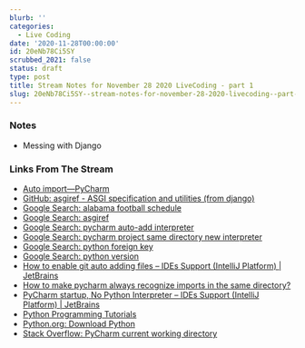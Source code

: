 ```yaml
---
blurb: ''
categories:
  - Live Coding
date: '2020-11-28T00:00:00'
id: 20eNb78Ci5SY
scrubbed_2021: false
status: draft
type: post
title: Stream Notes for November 28 2020 LiveCoding - part 1
slug: 20eNb78Ci5SY--stream-notes-for-november-28-2020-livecoding--part-1
---
```


### Notes

- Messing with Django


### Links From The Stream


- [Auto import—PyCharm](https://www.jetbrains.com/help/pycharm/creating-and-optimizing-imports.html#import-packages)
- [GitHub: asgiref - ASGI specification and utilities (from django)](https://github.com/django/asgiref)
- [Google Search: alabama football schedule](https://www.google.com/search?client=safari&rls=en&q=alabama+football+schedule&ie=UTF-8&oe=UTF-8)
- [Google Search: asgiref](https://www.google.com/search?client=safari&rls=en&q=asgiref&ie=UTF-8&oe=UTF-8)
- [Google Search: pycharm auto-add interpreter](https://www.google.com/search?client=safari&rls=en&q=pycharm+auto-add+interpreter&ie=UTF-8&oe=UTF-8)
- [Google Search: pycharm project same directory new interpreter](https://www.google.com/search?client=safari&rls=en&q=pycharm+project+same+directory+new+interpreter&ie=UTF-8&oe=UTF-8)
- [Google Search: python foreign key](https://www.google.com/search?client=safari&rls=en&q=python+foreign+key&ie=UTF-8&oe=UTF-8)
- [Google Search: python version](https://www.google.com/search?client=safari&rls=en&q=python+version&ie=UTF-8&oe=UTF-8)
- [How to enable git auto adding files – IDEs Support (IntelliJ Platform) | JetBrains](https://intellij-support.jetbrains.com/hc/en-us/community/posts/206344669-How-to-enable-git-auto-adding-files)
- [How to make pycharm always recognize imports in the same directory?](https://www.xspdf.com/resolution/56543034.html)
- [PyCharm startup, No Python Interpreter – IDEs Support (IntelliJ Platform) | JetBrains](https://intellij-support.jetbrains.com/hc/en-us/community/posts/205815789-PyCharm-startup-No-Python-Interpreter)
- [Python Programming Tutorials](https://pythonprogramming.net/foreign-keys-django-tutorial/)
- [Python.org: Download Python](https://www.python.org/downloads/)
- [Stack Overflow: PyCharm current working directory](https://stackoverflow.com/questions/34304044/pycharm-current-working-directory)
